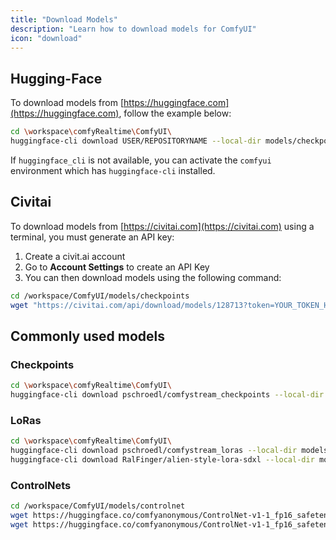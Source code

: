 ```yaml
---
title: "Download Models"
description: "Learn how to download models for ComfyUI"
icon: "download"
---
```


## Hugging-Face
To download models from [https://huggingface.com](https://huggingface.com), follow the example below:

```bash
cd \workspace\comfyRealtime\ComfyUI\
huggingface-cli download USER/REPOSITORYNAME --local-dir models/checkpoints --include "*.safetensors"
```
<Note>If `huggingface_cli` is not available, you can activate the `comfyui` environment which has `huggingface-cli` installed.</Note>


## Civitai
To download models from [https://civitai.com](https://civitai.com) using a terminal, you must generate an API key:
1. Create a civit.ai account
2. Go to **Account Settings** to create an API Key
3. You can then download models using the following command:

```bash
cd /workspace/ComfyUI/models/checkpoints
wget "https://civitai.com/api/download/models/128713?token=YOUR_TOKEN_HERE" --content-disposition
```

## Commonly used models


### Checkpoints
```bash
cd \workspace\comfyRealtime\ComfyUI\
huggingface-cli download pschroedl/comfystream_checkpoints --local-dir models/checkpoints --include "*.safetensors"
```

### LoRas
```bash
cd \workspace\comfyRealtime\ComfyUI\
huggingface-cli download pschroedl/comfystream_loras --local-dir models/loras --include "*.safetensors"
huggingface-cli download RalFinger/alien-style-lora-sdxl --local-dir models/loras --include "*.safetensors"
```

### ControlNets

```bash
cd /workspace/ComfyUI/models/controlnet
wget https://huggingface.co/comfyanonymous/ControlNet-v1-1_fp16_safetensors/resolve/main/control_v11f1p_sd15_depth_fp16.safetensors?download=true --content-disposition
wget https://huggingface.co/comfyanonymous/ControlNet-v1-1_fp16_safetensors/resolve/main/control_v11p_sd15_openpose_fp16.safetensors?download=true --content-disposition
```
